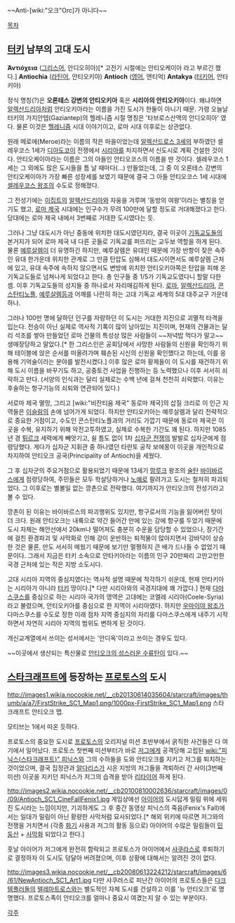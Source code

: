 ~~Anti-[wiki:"오크"Orc]가 아니다~~

[[목차]]
== [[터키]] 남부의 고대 도시 ==
'''Ἀντιόχεια''' ([[그리스어]], 안디오히아)[* 고전기 시절에는 안티오케이아 라고 부르긴 했다.]
'''Antiochia''' ([[라틴어]], 안티오키아)
'''Antioch''' ([[영어]], 앤티억)
'''Antakya''' ([[터키어]], 안타키아)

정식 명칭(?)은 '''오론테스 강변의 안티오키아''' 혹은 '''시리아의 안티오키아'''이다. 왜냐하면 [[알렉산드리아]]처럼 안티오키아라는 이름을 가진 도시가 한둘이 아니기 때문. 가령 오늘날 터키의 가지안텝(Gaziantep)의 헬레니즘 시절 명칭은 '타브로스산맥의 안디오히아' 였다. 물론 이것은 [[헬레니즘]] 시대 이야기이고, 로마 시대 이후로는 상관없다.

원래 메로에(Meroe)라는 이름의 작은 마을이었는데 [[알렉산드로스 3세]]의 부하였던 셀레우코스 1세가 [[디아도코이]] 전쟁에서 [[시리아]]를 차지하면서 신도시로 계획 건설한 것이다. 안티오케이아라는 이름은 그의 아들인 안티오코스의 이름을 딴 것이다. 셀레우코스 1세는 그 외에도 많은 도시들을 틈 날 때마다(...) 만들었는데, 그 중 이 오론테스 강변의 안티오케이아가 가장 빠른 성장세를 보였기 때문에 결국 그 아들 안티오코스 1세 시대에 [[셀레우코스 왕조]]의 수도로 정해졌다.

그 전성기에는 [[이집트]]의 [[알렉산드리아]]와 자웅을 겨루며 '동방의 여왕'이라는 별칭을 얻기도 했고, [[로마 제국]] 시대에는 인구수가 무려 100만에 달할 정도로 거대해졌다고 한다. 당대에는 로마 제국 내에서 3번째로 거대한 도시였다는 듯.

그러나 그냥 대도시가 아닌 중동에 위치한 대도시였던지라, 결국 이곳이 [[기독교]]도들의 본거지가 되어 로마 제국 내 다른 곳들로 기독교를 퍼뜨리는 교두보 역할을 하게 된다. 물론 [[예루살렘]]이 더 유명하긴 하지만, 예루살렘은 유대인 때문에 가장 반항이 잦은 속주인 유대 한가운데 위치한 관계로 그 만큼 탄압도 심해서 대도시이면서도 예루살렘 근처에 있고, 유대 속주에 속하지 않으면서도 변방에 위치한 안티오키아쪽은 탄압을 피해 온 기독교도들로 넘쳐나게 되었다고 한다. 총 인구들 중 1/5가 기독교도였다니 할말 다한 셈. 이후 기독교도들의 성지들 중 하나로서 자리매김하게 된다. [[로마]], [[알렉산드리아]], [[콘스탄티노플]], [[예루살렘]]등과 어깨를 나란히 하는 고대 기독교 세계의 5대 대주교구 가운데 하나.

그러나 100만 명에 달하던 인구를 자랑하던 이 도시는 거대한 지진으로 괴멸적 타격을 입는다. 전승이 아닌 실제로 역사적 기록이 많이 남아있는 지진이며, 현재의 건물과는 달리 석조를 쌓아 만들었던 로마 건물의 특성상 많은 사람들이 ~~저녁밥 먹다가 말고~~ 생매장당하고 말았다.[* 한 그리스인은 공회당에서 사망한 사람들의 신원을 확인하기 위해 테이블에 앉은 순서를 떠올려가며 훼손된 시신의 신원을 확인했다고 하는데, 이를 응용해 기억술이라는 분야를 발전시켰다.] 이후 많은 로마 황제들이 이 도시를 재건하기 위해 도시 이름을 바꾸기도 하고, 공중토건 사업을 진행하는 등 노력했으나 이후 서서히 쇠락하고 만다. (서양의 인식과는 달리 실제로는 수백 년에 걸쳐 천천히 쇠락했다. 이유는 후술하는 항구기능의 쇠퇴와 연관되어 있다.)

서로마 제국 멸망, 그리고 [wiki:"비잔티움 제국" 동로마 제국]의 삽질 크리로 이 인근 지역들은 [[이슬람]]의 손에 넘어가게 되었다. 하지만 안티오키아는 예루살렘과 달리 전략적으로 중요한 거점이고, 수도인 콘스탄티노플과의 거리도 가깝기 때문에 동로마 제국은 이곳을 수복, 유지하기 위해 악전고투하였고, 실제로 수복한 기간도 꽤 된다. 하지만 1085년 경 [[튀르크]] 세력에게 빼앗기고, 쉴 틈도 없이 1차 [[십자군 전쟁]]의 발발로 십자군에게 점령당했다. 게다가 십자군 지휘관 중 하나였던 타란토 공작 보에몽이 이곳을 개인적으로 차지하여 안티오크 공국(Principality of Antioch)을 세웠다. 

그 후 십자군의 주요거점으로 활용되었기 때문에 13세기 [[맘루크]] 왕조의 [[술탄]] [[바이바르스]]에게 점령당하여, 주민들은 모두 학살당하거나 [[노예]]로 팔려가고 도시는 철저히 파괴되었다. 그 이후로는 별볼일 없는 깡촌으로 전락했다. 여기까지가 안티오크의 전성기라고 볼 수 있다.

깡촌이 된 이유는 바이바르스의 파괴행위도 있지만, 항구로서의 기능을 잃어버린 탓이 더 크다. 원래 안티오크는 내륙으로 약간 들어간 만에 있는 강에 항구를 두었기 때문에 도시 자체는 해안선에서 20km나 떨어져도 충분히 수운을 담당할 수 있었으나, 장기간에 걸친 환경파괴 및 사막화로 인해 강이 운반하는 퇴적물이 많아지면서 강바닥이 상승한 것은 물론, 만도 서서히 메웠기 때문에 보기만 멀쩡하지 큰 배가 드나들 수 없었기 때문이다. 그래서 지금은 터키 소속으로 안타키아라는 이름의 인구 20만짜리 고만고만한 국경 근처에 있는 작은 지방 소도시다.

고대 시리아 지역의 중심지였다는 역사적 설명 때문에 착각하기 쉬운데, 현재 안타키아는 시리아가 아니라 [[터키]] 땅이다.[* 다만 시리아와의 국경지대에 꽤 가깝다.] 현재 [[다마스쿠스]]를 중심으로 하는 시리아 국가의 영역은 고대에는 코엘레 시리아(Coele-Syria)라고 불렸으며, 안티오키아를 중심으로 한 지역이 시리아였다. 하지만 [[우마이야 왕조]]가 다마스쿠스를 수도로 정한 이래 점차 지역 중심지의 자리를 다마스쿠스에게 내주기 시작하면서 자연히 시리아 지역의 범위도 변하게 된 것이다.

개신교계열에서 쓰이는 성서에서는 '안디옥'이라고 쓰이는 경우도 있다.

~~이곳에서 생산되는 특산물로 [[안티오크의 성스러운 수류탄]]이 있다.~~

== [[스타크래프트]]에 등장하는 [[프로토스]]의 도시 ==

http://images1.wikia.nocookie.net/__cb20130614035604/starcraft/images/thumb/a/a7/FirstStrike_SC1_Map1.png/1000px-FirstStrike_SC1_Map1.png
스타크래프트 안티오크 맵.

모티브는 1에서 따온 듯하다. 

프로토스의 중요한 도시로 [[프로토스]]의 오리지널 미션 초반부에서 굵직한 사건들은 다 여기에서 일어났다. 프로토스 첫번째 미션부터가 바로 [[저그]]에게 공격당해 고립된 [[wiki:"피닉스(스타크래프트)" 피닉스]]와 그의 수하들을 도와 안티오크를 지키고 저그를 퇴치하는 것이었으며, 결국 집정관과 [[알다리스]]가 시온 지방의 저그들을 격퇴하러 간 사이(3번째 미션) 이곳을 지키던 피닉스가 저그의 습격을 받아 [[리타이어]] 하게 된다. 

http://images2.wikia.nocookie.net/__cb20100810002636/starcraft/images/0/09/Antioch_SC1_CineFallFenix1.jpg
게임상에선 [[아이어]]의 도시답게 밀림 위에 세워진 도시라는 느낌이지만, 기괴하게도 그 후 중간 동영상 피닉스의 죽음(Fenix's Fall)에서는 일대가 밀림이 아닌 황량한 사막처럼 묘사되었다.[* 해외 위키에 따르면 저그와의 전쟁을 거치면서 (각종 [[화기]] 사용과 저그의 활동 등으로) 아이어의 수많은 밀림들이 [[민둥산]] + [[사막화]] 되었다고 한다.]

훗날 아이어가 저그에게 완전히 함락되고 프로토스가 아이어에서 [[샤쿠라스]]로 후퇴하기로 결정하자 이 도시도 덩달아 버려졌으며, 이후 상황에 대해서는 알려진 것이 없다.

http://images3.wikia.nocookie.net/__cb20080613224212/starcraft/images/6/61/NewAntioch_SC1_Art1.jpg
다만 샤쿠러스로 피난간 아이어의 프로토스들은 [[다크 템플러]]들의 [[텔레마트로스]]와는 별도적인 자체 도시를 건설하고 이를 '뉴 안티오크'로 명명했다. 프로토스족이 안티오크를 얼마나 중요시 여겼는지 알 수 있는 부분이다.

[[각주]]
